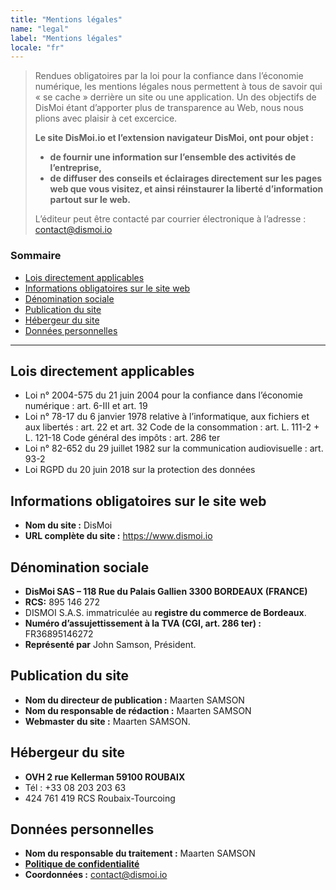 ```yaml
---
title: "Mentions légales"
name: "legal"
label: "Mentions légales"
locale: "fr"
---
```

> Rendues obligatoires par la loi pour la confiance dans l’économie numérique, les mentions légales nous permettent à tous de savoir qui « se cache » derrière un site ou une application. Un des objectifs de DisMoi étant d’apporter plus de transparence au Web, nous nous plions avec plaisir à cet excercice.
>
> **Le site DisMoi.io et l’extension navigateur DisMoi, ont pour objet :**
> * **de fournir une information sur l’ensemble des activités de l’entreprise,**
> * **de diffuser des conseils et éclairages directement sur les pages web que vous visitez, et ainsi réinstaurer la liberté d’information partout sur le web.**
>
> L’éditeur peut être contacté par courrier électronique à l’adresse : [contact@dismoi.io](mailto:contact@dismoi.io)

### Sommaire

* [Lois directement applicables](#lois-directement-applicables)
* [Informations obligatoires sur le site web](#informations-obligatoires-sur-le-site-web)
* [Dénomination sociale](#dénomination-sociale)
* [Publication du site](#publication-du-site)
* [Hébergeur du site](#hébergeur-du-site)
* [Données personnelles](#données-personnelles)

* * *

## Lois directement applicables

* Loi n° 2004-575 du 21 juin 2004 pour la confiance dans l’économie numérique : art. 6-III et art. 19
* Loi n° 78-17 du 6 janvier 1978 relative à l’informatique, aux fichiers et aux libertés : art. 22 et art. 32 Code de la consommation : art. L. 111-2 + L. 121-18 Code général des impôts : art. 286 ter
* Loi n° 82-652 du 29 juillet 1982 sur la communication audiovisuelle : art. 93-2
* Loi RGPD du 20 juin 2018 sur la protection des données

## Informations obligatoires sur le site web

* **Nom du site :** DisMoi
* **URL complète du site :** https://www.dismoi.io

## Dénomination sociale

* **DisMoi SAS – 118 Rue du Palais Gallien 3300 BORDEAUX (FRANCE)**
* **RCS:** 895 146 272
* DISMOI S.A.S. immatriculée au **registre du commerce de Bordeaux**.
* **Numéro d’assujettissement à la TVA (CGI, art. 286 ter) :** FR36895146272
* **Représenté par** John Samson, Président.

## Publication du site

* **Nom du directeur de publication :** Maarten SAMSON
* **Nom du responsable de rédaction :** Maarten SAMSON
* **Webmaster du site :** Maarten SAMSON.

## Hébergeur du site

* **OVH 2 rue Kellerman 59100 ROUBAIX**
* Tél : +33 08 203 203 63
* 424 761 419 RCS Roubaix-Tourcoing

## Données personnelles

* **Nom du responsable du traitement :** Maarten SAMSON
* **[Politique de confidentialité](/LIEN-VERS-POLITIQUE-DE-CONFIDENTIALITE-FR)**
* **Coordonnées :** [contact@dismoi.io](mailto:contact@dismoi.io)
